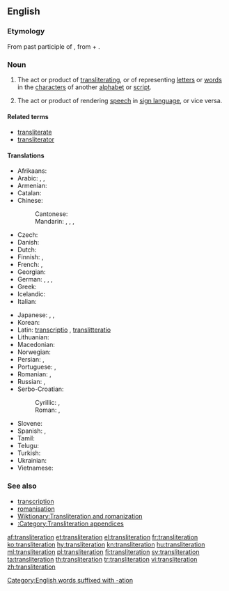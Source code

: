 ==English==
{{wikipedia}}

===Etymology===
From {{etyl|la|en}} {{term|transliteratus|lang=la}} past participle of {{term|transliterare||to transliterate|lang=la}}, from {{term|trans-||across|lang=la}} + {{term|littera||letter|lang=la}}.

===Noun===
{{en-noun}}

# {{context|linguistics|translation studies|lang=en}} The act or product of [[transliterating]], or of representing [[letter]]s or [[word]]s in the [[character]]s of another [[alphabet]] or [[script]].
# {{context|sign language|lang=en}} The act or product of rendering [[speech]] in [[sign language]], or vice versa.

====Related terms====
* [[transliterate]]
* [[transliterator]]

====Translations====
{{trans-top|product of transliterating}}
* Afrikaans: {{t+|af|transliterasie}}
* Arabic: {{t|ar|نقحرة|f|tr=<!--stress varies-->naqḥara}}, {{t|ar|كرشنة|f|tr=<!--stress varies-->karšana}}, {{qualifier|romanisation}} {{t|ar|رومنة|f|tr=rawmana}}
* Armenian: {{t|hy|գրադարձություն|tr=gradarjut’yun}}
* Catalan: {{t|ca|transliteració|f}}
* Chinese:
*: Cantonese: {{t|yue|譯音|tr=jik6 jam1|sc=Hani}}
*: Mandarin: {{t+|cmn|轉寫|sc=Hani}}, {{t|cmn|转写|tr=zhuǎnxiě|sc=Hani}}, {{t|cmn|音譯|sc=Hani}}, {{t+|cmn|音译|tr=yīnyì|sc=Hani}}
* Czech: {{t|cs|transliterace|f}}
* Danish: {{t+|da|translitteration|c}}
* Dutch: {{t+|nl|transliteratie|f}}
* Finnish: {{t+|fi|translitterointi}}, {{t|fi|siirtokirjoitus}}
* French: {{t+|fr|transcription|f}}, {{t+|fr|translittération|f}}
* Georgian: {{t|ka|ტრანსლიტერაცია|tr=transliterac'ia|sc=Geor}}
* German: {{t+|de|Transkription|f}}, {{t+|de|Transliteration|f}}, {{t+|de|Umschrift|m}}, {{t|de|Umschreibung|f}}
* Greek: {{t+|el|μεταγραφή|f|tr=metagrafí}}
* Icelandic: {{t|is|umritun|f}}
* Italian: {{t+|it|traslitterazione|f}}
{{trans-mid}}
* Japanese: {{qualifier|lexical translation}} {{t|ja|字訳|tr=jiyaku}}, {{qualifier|phonetical translation}}{{t|ja|音訳|tr=on'yaku}}, {{t|ja|翻字|tr=honji}}
* Korean: {{t+|ko|음역|tr=eumyeok}}
* Latin: {{qualifier|Classical and Vulgar Latin}} [[transcriptio]] {{g|f}}, {{qualifier|Modern Latin}} [[translitteratio]] {{g|f}}
* Lithuanian: {{t|lt|transliteracija|f}}
* Macedonian: {{t-needed|mk}}
* Norwegian: {{t|no|transliterasjon}}
* Persian: {{t|fa|حرف‌نویسی|tr=harf-nevisi|sc=fa-Arab}}, {{t|fa|نویسه‌گردانی|tr=nevise-gardâni|sc=fa-Arab}}
* Portuguese: {{t+|pt|transcrição|f}}, {{t+|pt|transliteração|f}}
* Romanian: {{t+|ro|transcripție|f}}, {{t+|ro|transliterație|f}}
* Russian: {{t+|ru|транслитерация|f|tr=transliterácjia}}, {{t|ru|транслитерирование|n|tr=transliterírovanije}}
* Serbo-Croatian:
*: Cyrillic: {{t|sh|транслитера́ција|f|sc=Cyrl}}, {{t|sh|пријеслов|m}}
*: Roman: {{t|sh|transliterácija|f}}, {{t|sh|prijeslov|m}}
* Slovene: {{t|sl|prečrkovanje}}
* Spanish: {{t+|es|transcripción|f}}, {{t+|es|transliteración|f}}
* Tamil: {{t-needed|ta}}
* Telugu: {{t|te|ప్రతిలేఖనం|tr=pratilEkhanaM|sc=Telu}}
* Turkish: {{t|tr|başka alfabeyle yazma}}
* Ukrainian: {{t|uk|транслітерація|f|tr=transliterácija}}
* Vietnamese: {{t|vi|sự chuyển chữ bản chuyển chữ}}
{{trans-bottom}}

[[Category:English words suffixed with -ation]]

===See also===
* [[transcription]]
* [[romanisation]]
* [[Wiktionary:Transliteration and romanization]]
* [[:Category:Transliteration appendices]]

[[af:transliteration]]
[[et:transliteration]]
[[el:transliteration]]
[[fr:transliteration]]
[[ko:transliteration]]
[[hy:transliteration]]
[[kn:transliteration]]
[[hu:transliteration]]
[[ml:transliteration]]
[[pl:transliteration]]
[[fi:transliteration]]
[[sv:transliteration]]
[[ta:transliteration]]
[[th:transliteration]]
[[tr:transliteration]]
[[vi:transliteration]]
[[zh:transliteration]]